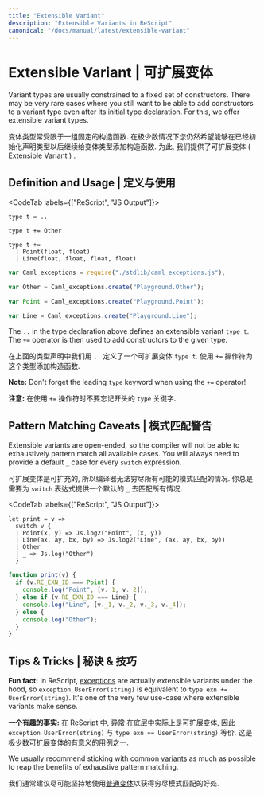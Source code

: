 ```yaml
---
title: "Extensible Variant"
description: "Extensible Variants in ReScript"
canonical: "/docs/manual/latest/extensible-variant"
---
```


# Extensible Variant | 可扩展变体

Variant types are usually constrained to a fixed set of constructors. There may be very rare cases where you still want to be able to add constructors to a variant type even after its initial type declaration. For this, we offer extensible variant types.

变体类型常受限于一组固定的构造函数. 在极少数情况下您仍然希望能够在已经初始化声明类型以后继续给变体类型添加构造函数. 为此, 我们提供了可扩展变体 ( Extensible Variant ) .

## Definition and Usage | 定义与使用

<CodeTab labels={["ReScript", "JS Output"]}>

```res example
type t = ..

type t += Other

type t +=
  | Point(float, float)
  | Line(float, float, float, float)
```
```js
var Caml_exceptions = require("./stdlib/caml_exceptions.js");

var Other = Caml_exceptions.create("Playground.Other");

var Point = Caml_exceptions.create("Playground.Point");

var Line = Caml_exceptions.create("Playground.Line");
```

</CodeTab>

The `..` in the type declaration above defines an extensible variant `type t`. The `+=` operator is then used to add constructors to the given type. 

在上面的类型声明中我们用 `..` 定义了一个可扩展变体 `type t`. 使用 `+=` 操作符为这个类型添加构造函数.

**Note:** Don't forget the leading `type` keyword when using the `+=` operator!

**注意:** 在使用 `+=` 操作符时不要忘记开头的 `type` 关键字.

## Pattern Matching Caveats | 模式匹配警告

Extensible variants are open-ended, so the compiler will not be able to exhaustively pattern match all available cases. You will always need to provide a default `_` case for every `switch` expression. 

可扩展变体是可扩充的, 所以编译器无法穷尽所有可能的模式匹配的情况. 你总是需要为 `switch` 表达式提供一个默认的 `_` 去匹配所有情况.

<CodeTab labels={["ReScript", "JS Output"]}>


```res
let print = v =>
  switch v {
  | Point(x, y) => Js.log2("Point", (x, y))
  | Line(ax, ay, bx, by) => Js.log2("Line", (ax, ay, bx, by))
  | Other
  | _ => Js.log("Other")
  }
```
```js
function print(v) {
  if (v.RE_EXN_ID === Point) {
    console.log("Point", [v._1, v._2]);
  } else if (v.RE_EXN_ID === Line) {
    console.log("Line", [v._1, v._2, v._3, v._4]);
  } else {
    console.log("Other");
  } 
}
```

</CodeTab>

## Tips & Tricks | 秘诀 & 技巧

**Fun fact:** In ReScript, [exceptions](./exception) are actually extensible variants under the hood, so `exception UserError(string)` is equivalent to `type exn += UserError(string)`. It's one of the very few use-case where extensible variants make sense.

**一个有趣的事实:** 在 ReScript 中, [异常](./exception) 在底层中实际上是可扩展变体, 因此 `exception UserError(string)` 与 `type exn += UserError(string)` 等价. 这是极少数可扩展变体的有意义的用例之一.

We usually recommend sticking with common [variants](./variant) as much as possible to reap the benefits of exhaustive pattern matching.

我们通常建议尽可能坚持地使用[普通变体](./variant)以获得穷尽模式匹配的好处.